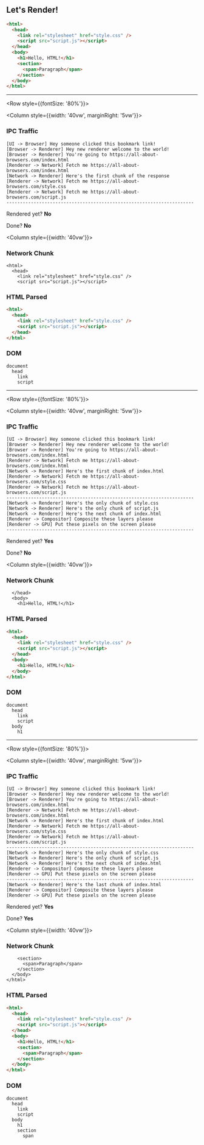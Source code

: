 
## Let's Render!

```html
<html>
  <head>
    <link rel="stylesheet" href="style.css" />
    <script src="script.js"></script>
  </head>
  <body>
    <h1>Hello, HTML!</h1>
    <section>
      <span>Paragraph</span>
    </section>
  </body>
</html>
```

---

<Row style={{fontSize: '80%'}}>

<Column style={{width: '40vw', marginRight: '5vw'}}>

### IPC Traffic

```
[UI -> Browser] Hey someone clicked this bookmark link!
[Browser -> Renderer] Hey new renderer welcome to the world!
[Browser -> Renderer] You're going to https://all-about-browsers.com/index.html
[Renderer -> Network] Fetch me https://all-about-browsers.com/index.html
[Network -> Renderer] Here's the first chunk of the response
[Renderer -> Network] Fetch me https://all-about-browsers.com/style.css
[Renderer -> Network] Fetch me https://all-about-browsers.com/script.js
---------------------------------------------------------------------
```

Rendered yet? **No**

Done? **No**

</Column>

<Column style={{width: '40vw'}}>

### Network Chunk

```text
<html>
  <head>
    <link rel="stylesheet" href="style.css" />
    <script src="script.js"></script>
```

### HTML Parsed

```html
<html>
  <head>
    <link rel="stylesheet" href="style.css" />
    <script src="script.js"></script>
  </head>
</html>
```

### DOM

```
document
  head
    link
    script
```

</Column>

</Row>

---

<Row style={{fontSize: '80%'}}>

<Column style={{width: '40vw', marginRight: '5vw'}}>

### IPC Traffic

```
[UI -> Browser] Hey someone clicked this bookmark link!
[Browser -> Renderer] Hey new renderer welcome to the world!
[Browser -> Renderer] You're going to https://all-about-browsers.com/index.html
[Renderer -> Network] Fetch me https://all-about-browsers.com/index.html
[Network -> Renderer] Here's the first chunk of index.html
[Renderer -> Network] Fetch me https://all-about-browsers.com/style.css
[Renderer -> Network] Fetch me https://all-about-browsers.com/script.js
---------------------------------------------------------------------
[Network -> Renderer] Here's the only chunk of style.css
[Network -> Renderer] Here's the only chunk of script.js
[Network -> Renderer] Here's the next chunk of index.html
[Renderer -> Compositor] Composite these layers please
[Renderer -> GPU] Put these pixels on the screen please
---------------------------------------------------------------------
```

Rendered yet? **Yes**

Done? **No**

</Column>

<Column style={{width: '40vw'}}>

### Network Chunk

```text
  </head>
  <body>
    <h1>Hello, HTML!</h1>
```

### HTML Parsed

```html
<html>
  <head>
    <link rel="stylesheet" href="style.css" />
    <script src="script.js"></script>
  </head>
  <body>
    <h1>Hello, HTML!</h1>
  </body>
</html>
```

### DOM

```
document
  head
    link
    script
  body
    h1
```

</Column>

</Row>

---

<Row style={{fontSize: '80%'}}>

<Column style={{width: '40vw', marginRight: '5vw'}}>

### IPC Traffic

```
[UI -> Browser] Hey someone clicked this bookmark link!
[Browser -> Renderer] Hey new renderer welcome to the world!
[Browser -> Renderer] You're going to https://all-about-browsers.com/index.html
[Renderer -> Network] Fetch me https://all-about-browsers.com/index.html
[Network -> Renderer] Here's the first chunk of index.html
[Renderer -> Network] Fetch me https://all-about-browsers.com/style.css
[Renderer -> Network] Fetch me https://all-about-browsers.com/script.js
---------------------------------------------------------------------
[Network -> Renderer] Here's the only chunk of style.css
[Network -> Renderer] Here's the only chunk of script.js
[Network -> Renderer] Here's the next chunk of index.html
[Renderer -> Compositor] Composite these layers please
[Renderer -> GPU] Put these pixels on the screen please
---------------------------------------------------------------------
[Network -> Renderer] Here's the last chunk of index.html
[Renderer -> Compositor] Composite these layers please
[Renderer -> GPU] Put these pixels on the screen please
```

Rendered yet? **Yes**

Done? **Yes**

</Column>

<Column style={{width: '40vw'}}>

### Network Chunk

```text
    <section>
      <span>Paragraph</span>
    </section>
  </body>
</html>
```

### HTML Parsed

```html
<html>
  <head>
    <link rel="stylesheet" href="style.css" />
    <script src="script.js"></script>
  </head>
  <body>
    <h1>Hello, HTML!</h1>
    <section>
      <span>Paragraph</span>
    </section>
  </body>
</html>
```

### DOM

```
document
  head
    link
    script
  body
    h1
    section
      span
```

</Column>

</Row>
